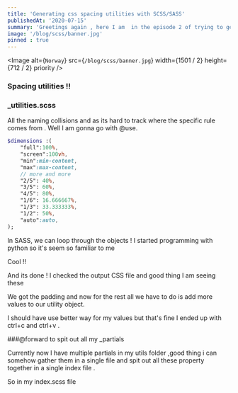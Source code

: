 ```yaml
---
title: 'Generating css spacing utilities with SCSS/SASS'
publishedAt: '2020-07-15'
summary: 'Greetings again , here I am  in the episode 2 of trying to generate utility classes with SCSS. ..'
image: '/blog/scss/banner.jpg'
pinned : true
---
```


<Image
  alt={`Norway`}
  src={`/blog/scss/banner.jpg`}
  width={1501 / 2}
  height={712 / 2}
  priority
/>



### Spacing utilities !!



### _utilities.scss


All the naming collisions and as its hard to track where the specific rule comes from . Well I am gonna go with @use.




```sass
$dimensions :(
    "full":100%,
    "screen":100vh,
    "min":min-content,
    "max":max-content,
    // more and more
    "2/5": 40%,
    "3/5": 60%,
    "4/5": 80%,
    "1/6": 16.666667%,
    "1/3": 33.333333%,
    "1/2": 50%,
    "auto":auto,
);

```


In SASS, we can loop through the objects !
I started programming with python so it's seem so familiar to me

Cool !!




And its done !
I checked the output CSS file and good thing I am seeing these

We got the padding and now  for the rest all we have to do is add more values to our utility object.


I should have use better way for my values but that's fine I ended up with ctrl+c  and ctrl+v .

###@forward to spit out all my _partials

Currently now I have multiple partials in my utils folder ,good thing i can somehow gather them in a single file and spit out all these property together in a single index file .

So in my index.scss file 






